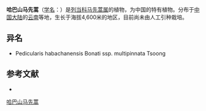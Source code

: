 {{Speciesbox
| name = 哈巴山马先蒿
| status = 
| status_system = 
| image =
| genus = Pedicularis
| species = habachanensis
| authority = Bonati
| subdivision_ranks =[[亚种|亚种]]
| subdivision =
* 哈巴山马先蒿 ''P. h.'' subsp. ''habachanensis''
* [[哈巴山马先蒿多羽片亚种|哈巴山马先蒿多羽片亚种]] ''P. h.'' subsp. ''multipinnata''
}}

'''哈巴山马先蒿'''（[[学名|学名]]：{{lang|la|''Pedicularis habachanensis''}}）是[[列当科|列当科]][[马先蒿属|马先蒿属]]的植物，为中国的特有植物。分布于[[中国大陆|中国大陆]]的[[云南|云南]]等地，生长于海拔4,600米的地区，目前尚未由人工引种栽培。

== 异名 ==
* Pedicularis habachanensis Bonati ssp. multipinnata Tsoong

== 参考文献 ==
<div class="references-small">
* {{cite web| url =http://www.bioinfo.cn/db05/KmzwSpecies.php?action=view&id=21310| title =哈巴山马先蒿（亚种）| work =《中国高等植物数据库全库》| publisher =中国科学院微生物研究所| author =昆明植物研究所| accessdate =2009-02-25| deadurl =yes| archiveurl =https://web.archive.org/web/20160305040716/http://www.bioinfo.cn/db05/KmzwSpecies.php?action=view&id=21310| archivedate =2016-03-05}}
</div>
{{Taxonbar|from=Q10922034}}

[[Category:马先蒿属|哈巴山马先蒿]]


{{植物小作品}}